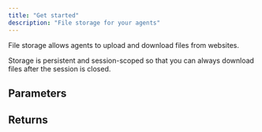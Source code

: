 ```yaml
---
title: "Get started"
description: "File storage for your agents"
---
```



File storage allows agents to upload and download files from websites.

Storage is persistent and session-scoped so that you can always download files after the session is closed.


<FileStorageBasic/>

## Parameters

<ParamField path="session_id" type="UnionType[str, None]" default="None">
</ParamField>

## Returns
